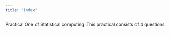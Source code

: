 ```yaml
---
title: "Index"
---
```


Practical One of Statistical computing .This practical consists of 4 questions .
